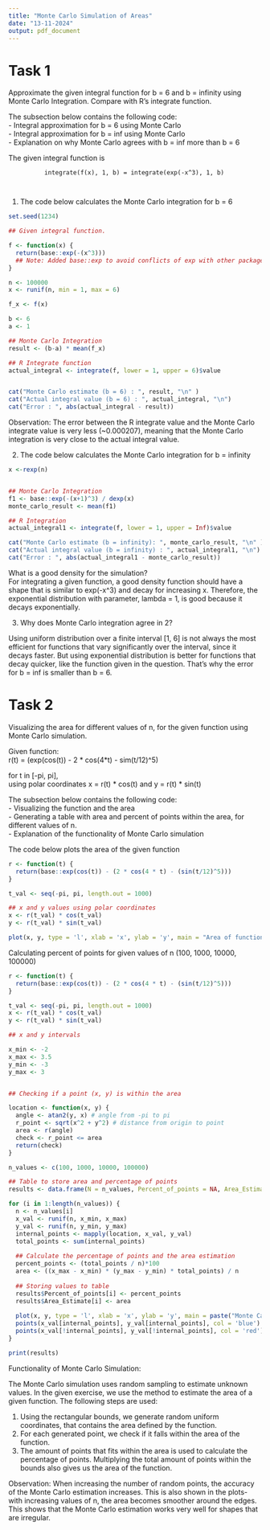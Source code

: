 ```yaml
---
title: "Monte Carlo Simulation of Areas"
date: "13-11-2024"
output: pdf_document
---
```


# Task 1                    

Approximate the given integral function for b = 6 and b = infinity using Monte Carlo Integration. Compare with R's integrate function.

The subsection below contains the following code:                   
          - Integral approximation for b = 6 using Monte Carlo                
          - Integral approximation for b = inf using Monte Carlo              
          - Explanation on why Monte Carlo agrees with b = inf more than b = 6           
          
The given integral function is

              integrate(f(x), 1, b) = integrate(exp(-x^3), 1, b)        
    
                  
1. The code below calculates the Monte Carlo integration for b = 6
```r

set.seed(1234)

## Given integral function. 

f <- function(x) {
  return(base::exp(-(x^3)))
  ## Note: Added base::exp to avoid conflicts of exp with other packages 
}

n <- 100000
x <- runif(n, min = 1, max = 6)

f_x <- f(x)

b <- 6
a <- 1

## Monte Carlo Integration
result <- (b-a) * mean(f_x) 

## R Integrate function
actual_integral <- integrate(f, lower = 1, upper = 6)$value


cat("Monte Carlo estimate (b = 6) : ", result, "\n" )
cat("Actual integral value (b = 6) : ", actual_integral, "\n")
cat("Error : ", abs(actual_integral - result))

```

Observation: The error between the R integrate value and the Monte Carlo integrate value is very less (~0.000207), meaning that the Monte Carlo integration is very close to the actual integral value. 


2. The code below calculates the Monte Carlo integration for b = infinity
```r

x <-rexp(n)


## Monte Carlo Integration
f1 <- base::exp(-(x+1)^3) / dexp(x)
monte_carlo_result <- mean(f1)

## R Integration
actual_integral1 <- integrate(f, lower = 1, upper = Inf)$value

cat("Monte Carlo estimate (b = infinity): ", monte_carlo_result, "\n" )
cat("Actual integral value (b = infinity) : ", actual_integral1, "\n")
cat("Error : ", abs(actual_integral1 - monte_carlo_result))


```

What is a good density for the simulation?                
For integrating a given function, a good density function should have a shape that is similar to exp(-x^3) and decay for increasing x. Therefore, the exponential distribution with parameter, lambda = 1, is good because it decays exponentially. 

3. Why does Monte Carlo integration agree in 2?

Using uniform distribution over a finite interval [1, 6] is not always the most efficient for functions that vary significantly over the interval, since it decays faster. But using exponential distribution is better for functions that decay quicker, like the function given in the question. That's why the error for b = inf is smaller than b = 6.


# Task 2                                            

Visualizing the area for different values of n, for the given function using Monte Carlo simulation.

Given function:           
              r(t) = (exp(cos(t)) - 2 * cos(4*t) - sim(t/12)^5)
                      

for t in [-pi, pi],                     
using polar coordinates x = r(t) * cos(t) and y = r(t) * sin(t)
        
The subsection below contains the following code:                 
          - Visualizing the function and the area                   
          - Generating a table with area and percent of points within the area, for different values of n.                    
          - Explanation of the functionality of Monte Carlo simulation


The code below plots the area of the given function
```r

r <- function(t) {
  return(base::exp(cos(t)) - (2 * cos(4 * t) - (sin(t/12)^5)))
}

t_val <- seq(-pi, pi, length.out = 1000)

## x and y values using polar coordinates
x <- r(t_val) * cos(t_val)
y <- r(t_val) * sin(t_val)

plot(x, y, type = 'l', xlab = 'x', ylab = 'y', main = "Area of function")

```


Calculating percent of points for given values of n (100, 1000, 10000, 100000)
```r

r <- function(t) {
  return(base::exp(cos(t)) - (2 * cos(4 * t) - (sin(t/12)^5)))
}

t_val <- seq(-pi, pi, length.out = 1000)
x <- r(t_val) * cos(t_val)
y <- r(t_val) * sin(t_val)

## x and y intervals 

x_min <- -2
x_max <- 3.5
y_min <- -3
y_max <- 3


## Checking if a point (x, y) is within the area 

location <- function(x, y) {
  angle <- atan2(y, x) # angle from -pi to pi
  r_point <- sqrt(x^2 + y^2) # distance from origin to point
  area <- r(angle) 
  check <- r_point <= area
  return(check)
}

n_values <- c(100, 1000, 10000, 100000)

## Table to store area and percentage of points
results <- data.frame(N = n_values, Percent_of_points = NA, Area_Estimate = NA)

for (i in 1:length(n_values)) {
  n <- n_values[i]
  x_val <- runif(n, x_min, x_max)
  y_val <- runif(n, y_min, y_max)
  internal_points <- mapply(location, x_val, y_val)
  total_points <- sum(internal_points)
  
  ## Calculate the percentage of points and the area estimation
  percent_points <- (total_points / n)*100
  area <- ((x_max - x_min) * (y_max - y_min) * total_points) / n
  
  ## Storing values to table
  results$Percent_of_points[i] <- percent_points
  results$Area_Estimate[i] <- area
  
  plot(x, y, type = 'l', xlab = 'x', ylab = 'y', main = paste("Monte Carlo Simulation (n =", n, ")"))
  points(x_val[internal_points], y_val[internal_points], col = 'blue')
  points(x_val[!internal_points], y_val[!internal_points], col = 'red')
}

print(results)

```

Functionality of Monte Carlo Simulation:

The Monte Carlo simulation uses random sampling to estimate unknown values. In the given exercise, we use the method to estimate the area of a given function. The following steps are used:               

  1. Using the rectangular bounds, we generate random uniform coordinates, that contains the area defined by the function.      
  2. For each generated point, we check if it falls within the area of the function.             
  3. The amount of points that fits within the area is used to calculate the percentage of points. Multiplying the total amount of points within the bounds also gives us the area of the function.               

Observation: When increasing the number of random points, the accuracy of the Monte Carlo estimation increases. This is also shown in the plots- with increasing values of n, the area becomes smoother around the edges. This shows that the Monte Carlo estimation works very well for shapes that are irregular. 



